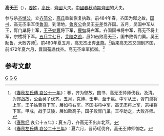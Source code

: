 {{模板:Infobox 先秦人物
|名稱=高无丕
|姓=[[姜姓|姜]]
|氏=[[高氏_(二守)|高氏]]
|名=无丕
|字=
|别名=
|别字=
|諡号=
|官位=
|時代=春秋
|國家=齊國
|身份=
|出生日期=
|逝世日期=
|父=
|子女=
}}
'''高无丕'''（{{bd|？||？||catIdx=G}}），[[姜姓|姜姓]]，[[高氏_(二守)|高氏]]，[[齊國|齊國]]大夫。[[中國|中國]][[春秋時期|春秋時期]][[齊國|齊國]]的大夫。

参与杀[[齐悼公|齐悼公]]，立[[齐简公|齐简公]]，[[高氏_(二守)|高氏]]重新恢复执政。前484年春，齐国为鄎之故，[[國書_(齊國)|国书]]、高无丕率军伐[[鲁国|鲁国]]，到清地。[[鲁哀公|鲁哀公]]会吴王[[夫差|夫差]]伐齐国。五月，吴国中军从王，胥门巢将上军，[[王子姑曹|王子姑曹]]将下军，[[展如|展如]]将右军。齐国国书将中军，高无丕将上军，宗楼将下军。[[五月廿七|五月廿七]]日，[[艾陵之战|艾陵之战]]，展如击败高无丕，国书败胥门巢。吴王助鲁，大败齐师<ref>《[[s:春秋左氏傳/哀公|春秋左氏傳 哀公十一年]]》：春，齐为鄎故，国书、高无丕帅师伐我，及清。为郊战故，公会吴子伐齐。五月，克博，壬申，至于羸。中军从王，胥门巢将上军，王子姑曹将下军，展如将右军。齐国书将中军，高无丕将上军，宗楼将下军。甲戌，战于艾陵，展如败高子，国子败胥门巢。王卒助之，大败齐师。</ref>。前480年夏五月，高无丕出奔[[燕国|北燕]]。<ref>《[[春秋经|春秋经]] 哀公十五年》：夏五月，齐高无丕出奔北燕。</ref>后来高无丕又回到齐国，前472年夏六月，[[晋国|晋国]][[荀瑶|荀瑶]]伐齐。高无丕率军抵御。<ref>《[[s:春秋左氏傳/哀公|春秋左氏傳 哀公二十三年]]》：夏六月，晋荀瑶伐齐。高无丕帅师御之。</ref>

==参考文獻==
{{reflist}}

[[Category:齊國人|G]]
[[Category:春秋戰國政治人物|G]]
[[Category:春秋人|G]]